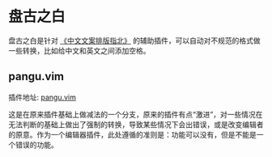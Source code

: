 = 盘古之白 =

盘古之白是针对 [[https://github.com/mzlogin/chinese-copywriting-guidelines|《中文文案排版指北》]] 的辅助插件，可以自动对不规范的格式做一些转换，比如给中文和英文之间添加空格。

== pangu.vim ==

插件地址: [[https://github.com/zcodes/pangu.vim|pangu.vim]]

这是在原来插件基础上做减法的一个分支，原来的插件有点“激进”，对一些情况在无法判断的基础上做出了强制的转换，导致某些情况下会出错误，或是改变编辑者的原意。作为一个编辑器插件，此处遵循的准则是：功能可以没有，但是不能是一个错误的功能。

{{{class="brush: vimwiki"
%% 这两种情况下无需处理，而不是强制处理
[[hello|中文]]
https://www.baidu.com/s?wd=中文&lang=中文
}}}
